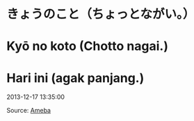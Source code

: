 # きょうのこと（ちょっとながい。）
# Kyō no koto (Chotto nagai.)
# Hari ini (agak panjang.)

2013-12-17 13:35:00

Source: [Ameba](https://ameblo.jp/arihara6/amemberentry-11731017976.html)
